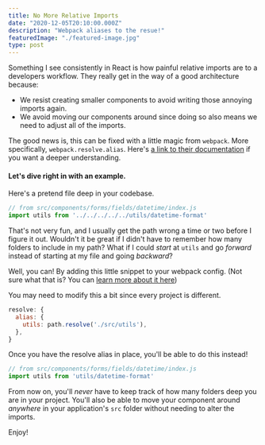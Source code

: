 ```yaml
---
title: No More Relative Imports
date: "2020-12-05T20:10:00.000Z"
description: "Webpack aliases to the resue!"
featuredImage: "./featured-image.jpg"
type: post
---
```


Something I see consistently in React is how painful relative imports are to a developers workflow.  They really get in the way of a good architecture because:

- We resist creating smaller components to avoid writing those annoying imports again.
- We avoid moving our components around since doing so also means we need to adjust all of the imports.

The good news is, this can be fixed with a little magic from `webpack`.  More specifically, `webpack.resolve.alias`.  Here's [a link to their documentation](https://webpack.js.org/configuration/resolve/#resolvealias) if you want a deeper understanding.

#### Let's dive right in with an example.

Here's a pretend file deep in your codebase.

``` jsx
// from src/components/forms/fields/datetime/index.js
import utils from '../../../../../utils/datetime-format'
```

That's not very fun, and I usually get the path wrong a time or two before I figure it out.  Wouldn't it be great if I didn't have to remember how many folders to include in my path?  What if I could _start_ at `utils` and go _forward_ instead of starting at my file and going _backward_?

Well, you can!  By adding this little snippet to your webpack config.  (Not sure what that is?  You can [learn more about it here](https://webpack.js.org/guides/getting-started/#using-a-configuration))

You may need to modify this a bit since every project is different.

``` jsx
resolve: {
  alias: {
    utils: path.resolve('./src/utils'),
  },
}
```

Once you have the resolve alias in place, you'll be able to do this instead!

``` jsx
// from src/components/forms/fields/datetime/index.js
import utils from 'utils/datetime-format'
```

From now on, you'll _never_ have to keep track of how many folders deep you are in your project.  You'll also be able to move your component around _anywhere_ in your application's `src` folder without needing to alter the imports.

Enjoy!